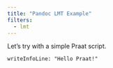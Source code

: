 ```yaml
---
title: "Pandoc LMT Example"
filters:
  - lmt
---
```


Let's try with a simple Praat script.

```praat {file="hello.praat"}
writeInfoLine: "Hello Praat!"
```


